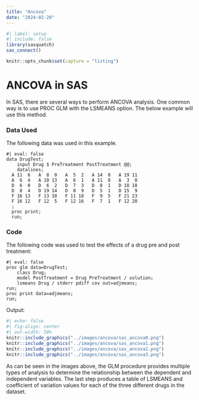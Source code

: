 ```yaml
---
title: "Ancova"
date: "2024-02-20"
---
```


```r
#| label: setup
#| include: false
library(sasquatch)
sas_connect()

knitr::opts_chunk$set(capture = "listing")
```



# **ANCOVA in SAS**

In SAS, there are several ways to perform ANCOVA analysis. One common way is to use PROC GLM with the LSMEANS option. The below example will use this method.

### Data Used

The following data was used in this example.

```sas
#| eval: false
data DrugTest;
    input Drug $ PreTreatment PostTreatment @@;
    datalines;
  A 11  6   A  8  0   A  5  2   A 14  8   A 19 11
  A  6  4   A 10 13   A  6  1   A 11  8   A  3  0
  D  6  0   D  6  2   D  7  3   D  8  1   D 18 18
  D  8  4   D 19 14   D  8  9   D  5  1   D 15  9
  F 16 13   F 13 10   F 11 18   F  9  5   F 21 23
  F 16 12   F 12  5   F 12 16   F  7  1   F 12 20
  ;
  proc print;
  run;
```

### Code

The following code was used to test the effects of a drug pre and post treatment:

```sas
#| eval: false
proc glm data=DrugTest;
    class Drug;
    model PostTreatment = Drug PreTreatment / solution;
    lsmeans Drug / stderr pdiff cov out=adjmeans;
run;
proc print data=adjmeans;
run;
```

Output:

```r
#| echo: false
#| fig-align: center
#| out-width: 50%
knitr::include_graphics("../images/ancova/sas_ancova0.png")
knitr::include_graphics("../images/ancova/sas_ancova1.png")
knitr::include_graphics("../images/ancova/sas_ancova2.png")
knitr::include_graphics("../images/ancova/sas_ancova3.png")
```

As can be seen in the images above, the GLM procedure provides multiple types of analysis to determine the relationship between the dependent and independent variables. The last step produces a table of LSMEANS and coefficient of variation values for each of the three different drugs in the dataset.
